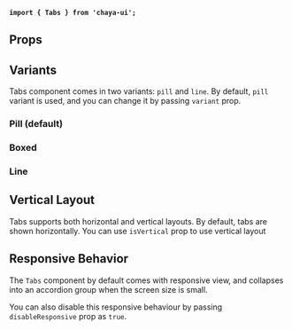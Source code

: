 
<Meta
    title="Components/Display/Tabs"
    of={TabsStories}
/>

<Title>Tabs</Title>

**`import { Tabs } from 'chaya-ui';`**

<Primary />

## Props

<Controls />

## Variants

Tabs component comes in two variants: `pill` and `line`. By default, `pill` variant is used, and you can change it
by passing `variant` prop.

### Pill (default)

<Primary />

### Boxed

<Primary name="Boxed Variant" />

### Line

<Primary name="Line Variant" />

## Vertical Layout

Tabs supports both horizontal and vertical layouts. By default, tabs are shown horizontally. You can use `isVertical`
prop to use vertical layout

<Primary name="Vertical Tabs" />

<Primary name="Vertical Boxed Variant" />

<Primary name="Vertical Line Variant" />


## Responsive Behavior

The `Tabs` component by default comes with responsive view, and collapses into an accordion group when the screen size
is small.

<Primary name="Responsive Preview Tabs" />

You can also disable this responsive behaviour by passing `disableResponsive` prop as `true`.

<Primary name="Responsive Disabled Preview Tabs" />